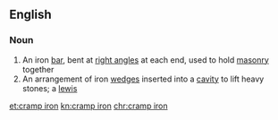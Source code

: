 ==English==

===Noun===
{{en-noun}}

# An iron [[bar]], bent at [[right angle]]s at each end, used to hold [[masonry]] together
# An arrangement of iron [[wedge]]s inserted into a [[cavity]] to lift heavy stones; a [[lewis]]

[[et:cramp iron]]
[[kn:cramp iron]]
[[chr:cramp iron]]